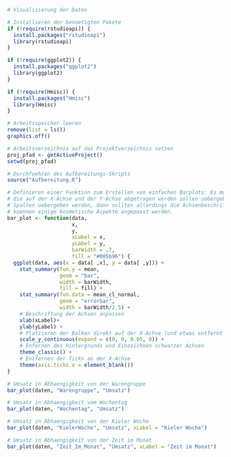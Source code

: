```r
# Visualisierung der Daten

# Installieren der benoetigten Pakete
if (!require(rstudioapi)) {
  install.packages("rstudioapi")
  library(rstudioapi) 
}

if (!require(ggplot2)) {
  install.packages("ggplot2")
  library(ggplot2)
}

if (!require(Hmisc)) {
  install.packages("Hmisc")
  library(Hmisc)
}

# Arbeitsspeicher leeren
remove(list = ls())
graphics.off()

# Arbeitsverzeichnis auf das Projektverzeichnis setzen
proj_pfad <- getActiveProject()
setwd(proj_pfad)

# Durchfuehren des Aufbereitungs-Skripts
source("Aufbereitung.R")

# Definieren einer Funktion zum Erstellen von einfachen Barplots: Es muessen die Daten und die Spaltennamen der Variablen,
# die auf der X-Achse und der Y-Achse abgetragen werden sollen uebergeben werden (alternativ koennen auch die Indizes der
# Spalten uebergeben werden, dann sollten allerdings die Achsenbeschriftungen zusaetzlich angepasst werden). Zusaetzlich
# koennen einige kosmetische Aspekte angepasst werden.
bar_plot <- function(data,
                     x,
                     y,
                     xLabel = x,
                     yLabel = y,
                     barWidth = .7,
                     fill = "#005b96") {
  ggplot(data, aes(x = data[ ,x], y = data[ ,y])) +
    stat_summary(fun.y = mean,
                 geom = "bar",
                 width = barWidth,
                 fill = fill) +
    stat_summary(fun.data = mean_cl_normal,
                 geom = "errorbar",
                 width = barWidth/2.5) +
    # Beschriftung der Achsen anpassen
    xlab(xLabel)+
    ylab(yLabel) +
    # Platzieren der Balken direkt auf der X-Achse (und etwas entfernt von der Y-Achse)
    scale_y_continuous(expand = c(0, 0, 0.05, 0)) +
    # Enfernen des Hintergrunds und Einzeichnen schwarzer Achsen
    theme_classic() +
    # Entfernen der Ticks an der X-Achse
    theme(axis.ticks.x = element_blank())
}

```

```r

# Umsatz in Abhaengigkeit von der Warengruppe
bar_plot(daten, "Warengruppe", "Umsatz")

```


```r

# Umsatz in Abhaengigkeit vom Wochentag
bar_plot(daten, "Wochentag", "Umsatz")

```

```r

# Umsatz in Abhaengigkeit von der Kieler Woche
bar_plot(daten, "KielerWoche", "Umsatz", xLabel = "Kieler Woche")

```

```r

# Umsatz in Abhaengigkeit von der Zeit im Monat
bar_plot(daten, "Zeit_Im_Monat", "Umsatz", xLabel = "Zeit im Monat")

```